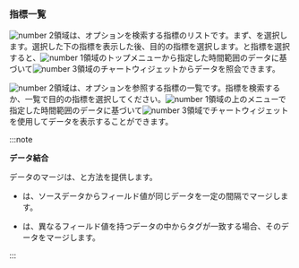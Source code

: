 ### 指標一覧

<Xclude product='postgresql,mysql'>

![number 2](/img/number-02.png)領域は、オプションを検索する指標のリストです。まず、<Cmdname sid="category" className="uitext" />を選択します。選択した<Cmdname sid="category" className="uitext" />下の指標を表示した後、目的の指標を選択します。<Cmdname sid="category" className="uitext" />と指標を選択すると、![number 1](/img/number-01.png)領域のトップメニューから指定した時間範囲のデータに基づいて![number 3](/img/number-03.png)領域のチャートウィジェットからデータを照会できます。

</Xclude>

<InDoc product='postgresql,mysql'>

![number 2](/img/number-02.png)領域は、オプションを参照する指標の一覧です。指標を検索するか、一覧で目的の指標を選択してください。![number 1](/img/number-01.png)領域の上のメニューで指定した時間範囲のデータに基づいて![number 3](/img/number-03.png)領域でチャートウィジェットを使用してデータを表示することができます。

</InDoc>

:::note 

**データ結合**

データのマージは、<Cmdname sid="object_merge" className="uitext" />と<Cmdname sid="time_merge" className="uitext" />方法を提供します。 

- <Cmdname sid="time_merge" className="uitext" />は、ソースデータからフィールド値が同じデータを一定の間隔でマージします。

- <Cmdname sid="object_merge" className="uitext" />は、異なるフィールド値を持つデータの中からタグが一致する場合、そのデータをマージします。

:::
